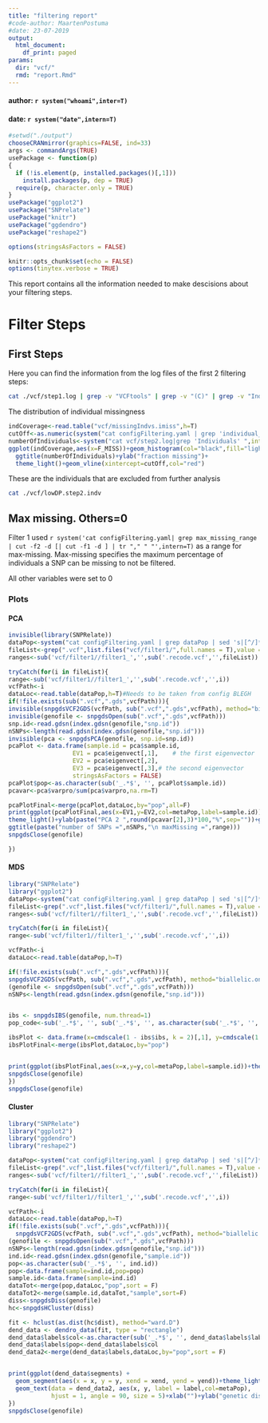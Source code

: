 ```yaml
---
title: "filtering report"
#code-author: MaartenPostuma
#date: 23-07-2019
output:
  html_document:
    df_print: paged
params:
  dir: "vcf/"
  rmd: "report.Rmd"
---
```


#### author: `r system("whoami",inter=T)`
#### date: `r system("date",intern=T)`


```r
#setwd("./output")
chooseCRANmirror(graphics=FALSE, ind=33)
args <- commandArgs(TRUE)
usePackage <- function(p) 
{
  if (!is.element(p, installed.packages()[,1]))
    install.packages(p, dep = TRUE)
  require(p, character.only = TRUE)
}
usePackage("ggplot2")
usePackage("SNPrelate")
usePackage("knitr")
usePackage("ggdendro")
usePackage("reshape2")

options(stringsAsFactors = FALSE)

knitr::opts_chunk$set(echo = FALSE)
options(tinytex.verbose = TRUE)
```

This report contains all the information needed to make descisions about your filtering steps.

# Filter Steps {.tabset .tabset-fade .tabset-pills}

## First Steps

Here you can find the information from the log files of the first 2 filtering steps:

```bash
cat ./vcf/step1.log | grep -v "VCFtools" | grep -v "(C)" | grep -v "Individuals" | grep -v "Outputting"| grep -v "Run Time"
```

The distribution of individual missingness

```r
indCoverage<-read.table("vcf/missingIndvs.imiss",h=T)
cutOff<-as.numeric(system("cat configFiltering.yaml | grep 'individual_missingness'| cut -f2 -d :",intern=T))
numberOfIndividuals<-system("cat vcf/step2.log|grep 'Individuals' ",intern=T)
ggplot(indCoverage,aes(x=F_MISS))+geom_histogram(col="black",fill="lightblue",binwidth=0.025)+
  ggtitle(numberOfIndividuals)+ylab("fraction missing")+
  theme_light()+geom_vline(xintercept=cutOff,col="red")
```

These are the individuals that are excluded from further analysis

```bash
cat ./vcf/lowDP.step2.indv
```

## Max missing. Others=0
Filter 1 used `r system('cat configFiltering.yaml| grep max_missing_range | cut -f2 -d [| cut -f1 -d ] | tr "," " "',intern=T)` as a range for max-missing. 
Max-missing specifies the maximum percentage of individuals a SNP can be missing to not be filtered.

All other variables were set to 0

### Plots {.tabset .tabset-fade .tabset-pills}
#### PCA

```r
invisible(library(SNPRelate))
dataPop<-system("cat configFiltering.yaml | grep dataPop | sed 's|[^/]*/||' |sed 's|^|/|'",intern=T)
fileList<-grep(".vcf",list.files("vcf/filter1/",full.names = T),value = T)
ranges<-sub('vcf/filter1//filter1_','',sub('.recode.vcf','',fileList))

tryCatch(for(i in fileList){
range<-sub('vcf/filter1//filter1_','',sub('.recode.vcf','',i))
vcfPath<-i
dataLoc<-read.table(dataPop,h=T)#Needs to be taken from config BLEGH
if(!file.exists(sub(".vcf",".gds",vcfPath))){
invisible(snpgdsVCF2GDS(vcfPath, sub(".vcf",".gds",vcfPath), method="biallelic.only"))}
invisible(genofile <- snpgdsOpen(sub(".vcf",".gds",vcfPath)))
snp.id<-read.gdsn(index.gdsn(genofile,"snp.id"))
nSNPs<-length(read.gdsn(index.gdsn(genofile,"snp.id")))
invisible(pca <- snpgdsPCA(genofile, snp.id=snp.id))
pcaPlot <- data.frame(sample.id = pca$sample.id,
                  EV1 = pca$eigenvect[,1],    # the first eigenvector
                  EV2 = pca$eigenvect[,2],
                  EV3 = pca$eigenvect[,3],# the second eigenvector
                  stringsAsFactors = FALSE)
pcaPlot$pop<-as.character(sub('_.*$', '', pcaPlot$sample.id))
pcavar<-pca$varpro/sum(pca$varpro,na.rm=T)

pcaPlotFinal<-merge(pcaPlot,dataLoc,by="pop",all=F)
print(ggplot(pcaPlotFinal,aes(x=EV1,y=EV2,col=metaPop,label=sample.id))+geom_text()+
theme_light()+ylab(paste("PCA 2 ",round(pcavar[2],3)*100,"%",sep=""))+ggtitle(vcfPath)+xlab(paste("PCA 1 ",round(pcavar[1],3)*100,"%",sep=""))+scale_colour_discrete("meta populations")+
ggtitle(paste("number of SNPs =",nSNPs,"\n maxMissing =",range)))
snpgdsClose(genofile)

})

```

#### MDS

```r
library("SNPRelate")
library("ggplot2")
dataPop<-system("cat configFiltering.yaml | grep dataPop | sed 's|[^/]*/||' |sed 's|^|/|'",intern=T)
fileList<-grep(".vcf",list.files("vcf/filter1/",full.names = T),value = T)
ranges<-sub('vcf/filter1//filter1_','',sub('.recode.vcf','',fileList))

tryCatch(for(i in fileList){
range<-sub('vcf/filter1//filter1_','',sub('.recode.vcf','',i))

vcfPath<-i
dataLoc<-read.table(dataPop,h=T)

if(!file.exists(sub(".vcf",".gds",vcfPath))){
snpgdsVCF2GDS(vcfPath, sub(".vcf",".gds",vcfPath), method="biallelic.only")}
(genofile <- snpgdsOpen(sub(".vcf",".gds",vcfPath)))
nSNPs<-length(read.gdsn(index.gdsn(genofile,"snp.id")))


ibs <- snpgdsIBS(genofile, num.thread=1)
pop_code<-sub('_.*$', '', sub('_.*$', '', as.character(sub('_.*$', '', ibs$sample.id))))

ibsPlot <- data.frame(x=cmdscale(1 - ibs$ibs, k = 2)[,1], y=cmdscale(1 - ibs$ibs, k = 2)[,2],sample.id=ibs$sample.id,pop=pop_code,inbreeding=substr(ibs$sample,0,1))
ibsPlotFinal<-merge(ibsPlot,dataLoc,by="pop")


print(ggplot(ibsPlotFinal,aes(x=x,y=y,col=metaPop,label=sample.id))+theme_light()+xlab("MDS dim. 2 ")+ylab("MDS dim. 1")+scale_colour_discrete("meta populations")+geom_text()+ggtitle(paste("number of SNPs =",nSNPs,"\n maxMissing =",range)))
snpgdsClose(genofile)
})
snpgdsClose(genofile)
```

#### Cluster
```r
library("SNPRelate")
library("ggplot2")
library("ggdendro")
library("reshape2")

dataPop<-system("cat configFiltering.yaml | grep dataPop | sed 's|[^/]*/||' |sed 's|^|/|'",intern=T)
fileList<-grep(".vcf",list.files("vcf/filter1/",full.names = T),value = T)
ranges<-sub('vcf/filter1//filter1_','',sub('.recode.vcf','',fileList))

tryCatch(for(i in fileList){
range<-sub('vcf/filter1//filter1_','',sub('.recode.vcf','',i))

vcfPath<-i
dataLoc<-read.table(dataPop,h=T)
if(!file.exists(sub(".vcf",".gds",vcfPath))){
  snpgdsVCF2GDS(vcfPath, sub(".vcf",".gds",vcfPath), method="biallelic.only")}
(genofile <- snpgdsOpen(sub(".vcf",".gds",vcfPath)))
nSNPs<-length(read.gdsn(index.gdsn(genofile,"snp.id")))
ind.id<-read.gdsn(index.gdsn(genofile,"sample.id"))
pop<-as.character(sub('_.*$', '', ind.id))
pop<-data.frame(sample=ind.id,pop=pop)
sample.id<-data.frame(sample=ind.id)
dataTot<-merge(pop,dataLoc,"pop",sort = F)
dataTot2<-merge(sample.id,dataTot,"sample",sort=F)
diss<-snpgdsDiss(genofile)
hc<-snpgdsHCluster(diss)

fit <- hclust(as.dist(hc$dist), method="ward.D") 
dend_data <- dendro_data(fit, type = "rectangle")
dend_data$labels$col<-as.character(sub('_.*$', '', dend_data$labels$label))
dend_data$labels$pop<-dend_data$labels$col
dend_data2<-merge(dend_data$labels,dataLoc,by="pop",sort = F)


print(ggplot(dend_data$segments) + 
  geom_segment(aes(x = x, y = y, xend = xend, yend = yend))+theme_light()+coord_cartesian(ylim=c(-3,max(dend_data$segment$y)*1.15))+
  geom_text(data = dend_data2, aes(x, y, label = label,col=metaPop),
            hjust = 1, angle = 90, size = 5)+xlab("")+ylab("genetic distance")+ggtitle(paste("number of SNPs =",nSNPs,"\n maxMissing =",range)))
})
snpgdsClose(genofile)
```